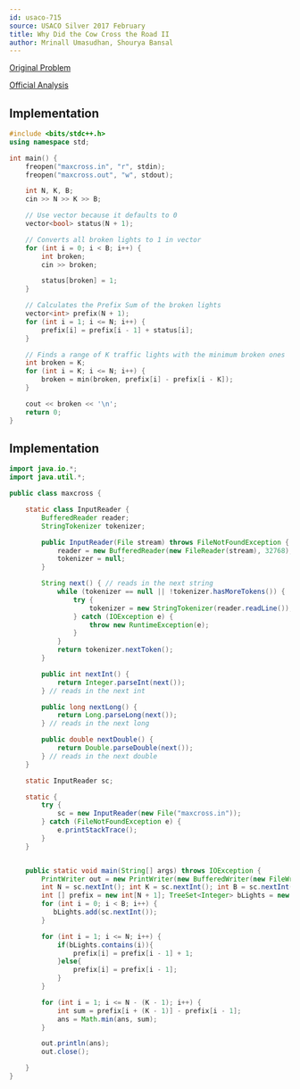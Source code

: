 ```yaml
---
id: usaco-715
source: USACO Silver 2017 February
title: Why Did the Cow Cross the Road II
author: Mrinall Umasudhan, Shourya Bansal
---
```


[Original Problem](http://www.usaco.org/index.php?page=viewproblem2&cpid=715)

[Official Analysis](http://www.usaco.org/current/data/sol_maxcross_silver_feb17.html)

<LanguageSection>
<CPPSection>

## Implementation

```cpp
#include <bits/stdc++.h>
using namespace std;

int main() {
	freopen("maxcross.in", "r", stdin);
	freopen("maxcross.out", "w", stdout);

	int N, K, B;
	cin >> N >> K >> B;

	// Use vector because it defaults to 0
	vector<bool> status(N + 1);

	// Converts all broken lights to 1 in vector
	for (int i = 0; i < B; i++) {
		int broken;
		cin >> broken;

		status[broken] = 1;
	}

	// Calculates the Prefix Sum of the broken lights
	vector<int> prefix(N + 1);
	for (int i = 1; i <= N; i++) {
		prefix[i] = prefix[i - 1] + status[i];
	}

	// Finds a range of K traffic lights with the minimum broken ones
	int broken = K;
	for (int i = K; i <= N; i++) {
		broken = min(broken, prefix[i] - prefix[i - K]);
	}

	cout << broken << '\n';
	return 0;
}
```

</CPPSection>
<JavaSection>

## Implementation

```java
import java.io.*;
import java.util.*;

public class maxcross {

	static class InputReader {
		BufferedReader reader;
		StringTokenizer tokenizer;

		public InputReader(File stream) throws FileNotFoundException {
			reader = new BufferedReader(new FileReader(stream), 32768);
			tokenizer = null;
		}

		String next() { // reads in the next string
			while (tokenizer == null || !tokenizer.hasMoreTokens()) {
				try {
					tokenizer = new StringTokenizer(reader.readLine());
				} catch (IOException e) {
					throw new RuntimeException(e);
				}
			}
			return tokenizer.nextToken();
		}

		public int nextInt() {
			return Integer.parseInt(next());
		} // reads in the next int

		public long nextLong() {
			return Long.parseLong(next());
		} // reads in the next long

		public double nextDouble() {
			return Double.parseDouble(next());
		} // reads in the next double
	}

	static InputReader sc;

	static {
		try {
			sc = new InputReader(new File("maxcross.in"));
		} catch (FileNotFoundException e) {
			e.printStackTrace();
		}
	}


	public static void main(String[] args) throws IOException {
		PrintWriter out = new PrintWriter(new BufferedWriter(new FileWriter("maxcross.out")));
		int N = sc.nextInt(); int K = sc.nextInt(); int B = sc.nextInt(); int ans = 1000000000;
		int [] prefix = new int[N + 1]; TreeSet<Integer> bLights = new TreeSet<>();
		for (int i = 0; i < B; i++) {
		   bLights.add(sc.nextInt());
		}

		for (int i = 1; i <= N; i++) {
			if(bLights.contains(i)){
				prefix[i] = prefix[i - 1] + 1;
			}else{
				prefix[i] = prefix[i - 1];
			}
		}

		for (int i = 1; i <= N - (K - 1); i++) {
			int sum = prefix[i + (K - 1)] - prefix[i - 1];
			ans = Math.min(ans, sum);
		}

		out.println(ans);
		out.close();

	}
}
```

</JavaSection>
</LanguageSection>
